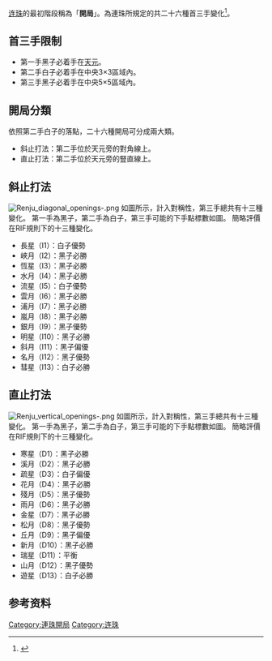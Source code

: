 [[连珠|连珠]]的最初階段稱為「'''開局'''」。為連珠{{Tsl|en|RIF_opening_rule|RIF規則|RIF規則}}所規定的共二十六種首三手變化<ref>{{Cite web |url=http://www.renju.net/study/openings.php |title=26 Renju Openings |accessdate=2013-05-22 |archive-date=2012-05-24 |archive-url=https://web.archive.org/web/20120524092709/http://www.renju.net/study/openings.php |dead-url=no }}</ref>。

==首三手限制==
* 第一手黑子必着手在[[天元_(围棋)|天元]]。
* 第二手白子必着手在中央3×3區域內。
* 第三手黑子必着手在中央5×5區域內。

==開局分類==
依照第二手白子的落點，二十六種開局可分成兩大類。
* 斜止打法：第二手位於天元旁的對角線上。
* 直止打法：第二手位於天元旁的豎直線上。

==斜止打法==
[[File:Renju_diagonal_openings-.png|thumb]]
如圖所示，計入對稱性，第三手總共有十三種變化。
第一手為黑子，第二手為白子，第三手可能的下手點標數如圖。
簡略評價在RIF規則下的十三種變化。

*長星（I1）：白子優勢
*峽月（I2）：黑子必勝
*恆星（I3）：黑子必勝
*水月（I4）：黑子必勝
*流星（I5）：白子優勢
*雲月（I6）：黑子必勝
*浦月（I7）：黑子必勝
*嵐月（I8）：黑子必勝
*銀月（I9）：黑子優勢
*明星（I10）：黑子必勝
*斜月（I11）：黑子偏優
*名月（I12）：黑子優勢
*彗星（I13）：白子必勝

==直止打法==
[[File:Renju_vertical_openings-.png|thumb]]
如圖所示，計入對稱性，第三手總共有十三種變化。
第一手為黑子，第二手為白子，第三手可能的下手點標數如圖。
簡略評價在RIF規則下的十三種變化。

*寒星（D1）：黑子必勝
*溪月（D2）：黑子必勝
*疏星（D3）：白子偏優
*花月（D4）：黑子必勝
*殘月（D5）：黑子優勢
*雨月（D6）：黑子必勝
*金星（D7）：黑子必勝
*松月（D8）：黑子優勢
*丘月（D9）：黑子偏優
*新月（D10）：黑子必勝
*瑞星（D11）：平衡
*山月（D12）：黑子優勢
*遊星（D13）：白子必勝

==参考资料==
{{reflist}}


{{五子棋开局}}

[[Category:連珠開局|Category:連珠開局]]
[[Category:连珠|Category:连珠]]
